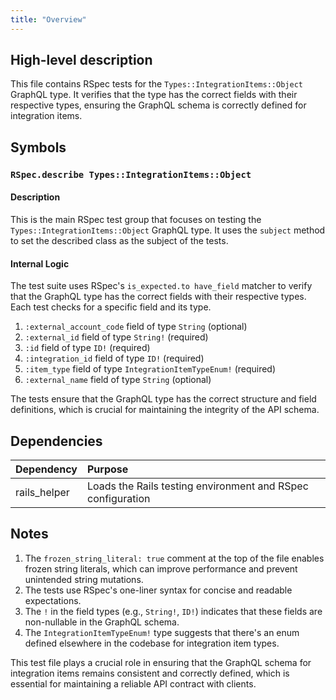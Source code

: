 ```yaml
---
title: "Overview"
---
```


## High-level description
This file contains RSpec tests for the `Types::IntegrationItems::Object` GraphQL type. It verifies that the type has the correct fields with their respective types, ensuring the GraphQL schema is correctly defined for integration items.

## Symbols

### `RSpec.describe Types::IntegrationItems::Object`
#### Description
This is the main RSpec test group that focuses on testing the `Types::IntegrationItems::Object` GraphQL type. It uses the `subject` method to set the described class as the subject of the tests.

#### Internal Logic
The test suite uses RSpec's `is_expected.to have_field` matcher to verify that the GraphQL type has the correct fields with their respective types. Each test checks for a specific field and its type.

1. `:external_account_code` field of type `String` (optional)
2. `:external_id` field of type `String!` (required)
3. `:id` field of type `ID!` (required)
4. `:integration_id` field of type `ID!` (required)
5. `:item_type` field of type `IntegrationItemTypeEnum!` (required)
6. `:external_name` field of type `String` (optional)

The tests ensure that the GraphQL type has the correct structure and field definitions, which is crucial for maintaining the integrity of the API schema.

## Dependencies
| Dependency | Purpose |
|:-----------|:--------|
| rails_helper | Loads the Rails testing environment and RSpec configuration |

## Notes
1. The `frozen_string_literal: true` comment at the top of the file enables frozen string literals, which can improve performance and prevent unintended string mutations.
2. The tests use RSpec's one-liner syntax for concise and readable expectations.
3. The `!` in the field types (e.g., `String!`, `ID!`) indicates that these fields are non-nullable in the GraphQL schema.
4. The `IntegrationItemTypeEnum!` type suggests that there's an enum defined elsewhere in the codebase for integration item types.

This test file plays a crucial role in ensuring that the GraphQL schema for integration items remains consistent and correctly defined, which is essential for maintaining a reliable API contract with clients.